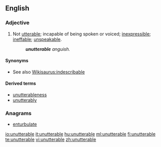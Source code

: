 ==English==

===Adjective===
{{en-adj}}

# Not [[utterable]]; incapable of being spoken or voiced; [[inexpressible]]; [[ineffable]]; [[unspeakable]].
#: '''''unutterable''' anguish.''

====Synonyms====
* See also [[Wikisaurus:indescribable]]

====Derived terms====
* [[unutterableness]]
* [[unutterably]]

===Anagrams===
* [[enturbulate#English|enturbulate]]

[[io:unutterable]]
[[it:unutterable]]
[[hu:unutterable]]
[[ml:unutterable]]
[[fi:unutterable]]
[[te:unutterable]]
[[vi:unutterable]]
[[zh:unutterable]]